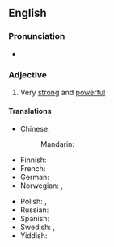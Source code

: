 ==English==

===Pronunciation===
* {{audio|En-au-strong as an ox.ogg|Audio (AU)|lang=en}}

===Adjective===
{{head|en|adjective|head=as [[strong]] as an [[ox]]}}

# {{lb|en|simile}} Very [[strong]] and [[powerful]]

====Translations====
{{trans-top|very strong and powerful}}
* Chinese:
*: Mandarin: {{t-needed|cmn}}
* Finnish: {{t|fi|[[vahva]] [[kuin]] [[härkä]]}}
* French: {{t+|fr|fort comme un Turc}}
* German: {{t|de|stark wie ein Ochse}}
* Norwegian: {{t|no|sterk som en bjørn}}, {{t+|no|sterk som en okse}}
{{trans-mid}}
* Polish: {{t+|pl|mocny jak byk}}, {{t+|pl|silny jak byk}}
* Russian: {{t|ru|силён как бык}}
* Spanish: {{t-needed|es}}
* Swedish: {{t|sv|stark som en björn}}, {{t|sv|stark som en oxe}}
* Yiddish: {{t|yi|שטאַרק ווי אַ פֿערד}}
{{trans-bottom}}